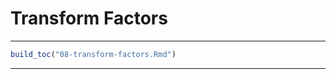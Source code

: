 
# Transform Factors

***

```r
build_toc("08-transform-factors.Rmd")
```

***

<!--
## Apply a function to each element of a list

You want to

#### Solution {-}

#### Discussion {-}
-->